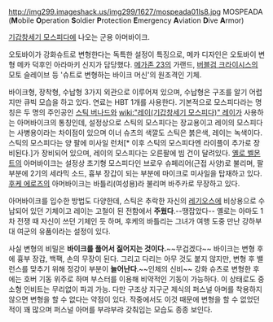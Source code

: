 http://img299.imageshack.us/img299/1627/mospeada01ls8.jpg
MOSPEADA ('''M'''obile '''O'''peration '''S'''oldier '''P'''rotection '''E'''mergency '''A'''viation '''D'''ive '''A'''rmor)

[[기갑창세기 모스피다]]에 나오는 군용 아머바이크.

오토바이가 강화슈트로 변형한다는 독특한 설정이 특징으로, 메카 디자인은 오토바이 변형 메카 덕후인 아라마키 신지가 담당했다. [[메가존 23]]의 가랜드, [[버블검 크라이시스]]의 모토 슬레이브 등 '슈트로 변형하는 바이크 머신'의 원조격인 기체.

바이크형, 장착형, 수납형 3가지 외관으로 이루어져 있으며, 수납형은 구조를 알기 어렵지만 큐빅 모습을 하고 있다. 연료는 HBT 1개를 사용한다.
기본적으로 모스피다라는 명칭은 두 명의 주인공인 [[스틱 버나드]]와 [[wiki:"레이(기갑창세기 모스피다)" 레이]]가 사용하는 아머바이크의 통칭인데, 설정상으로 스틱의 모스피다는 장교용이고 레이의 모스피다는 사병용이라는 차이점이 있으며 이너 슈츠의 색깔도 스틱은 붉은색, 레이는 녹색이다. 스틱의 모스피다는 양 팔에 미사일 런처[* 이후 스틱의 모스피다엔 라이플이 추가로 장비된다.]가 장비되어 있으며, 레이의 모스피다는 오른팔에 빔 건이 달려있다.
[[옐로 벨몬트]]의 아머바이크는 설정상 초기형 모스피다인 브로우 슈페리어(근접 사양)로 불리며, 팔 부분에 2기의 세라믹 소드, 흉부 장갑이 되는 부분에 마이크로 미사일을 탑재하고 있다. [[후케 에로즈]]의 아머바이크는 바틀리(여성용)라 불리며 바주카로 무장하고 있다.

아머바이크를 입수한 방법도 다양한데, 스틱은 추락한 자신의 [[레기오스]]에 비상용으로 수납되어 있던 기체이고 레이는 고철이 된 전함에서 '''주웠다'''.--땡잡았다-- 옐로는 아마도 1차 전쟁 때 자신이 쓰던 기체인 듯 하며, 후케의 바틀리는 그녀가 여행 도중 만난 강하부대 여군의 유품이라는 설정이 있다.

사실 변형의 비밀은 '''바이크를 풀어서 짊어지는 것이다.'''~~무겁겠다~~ 바이크는 변형 후에 흉부 장갑, 백팩, 손의 무장이 된다. 그리고 다리는 아무 것도 붙지 않지만, 변형 후 밸런스를 맞추기 위해 정강이 부분이 '''늘어난다'''.~~인체의 신비~~ 강화 슈츠로 변형한 후에는 호버 기동 위주로 하며 부스터를 이용해 비약적인 기동이 가능하다. 이 상태로도 중소형 인비트는 무리없이 파괴 가능.
다만 구조상 지구군 제식의 퍼스널 아머를 착용하지 않으면 변형을 할 수 없다는 약점이 있다. 작중에서도 이것 때문에 변형을 할 수 없었던 적이 꽤 많으며 퍼스널 아머를 부랴부랴 갖춰입는 모습도 종종 보인다.
